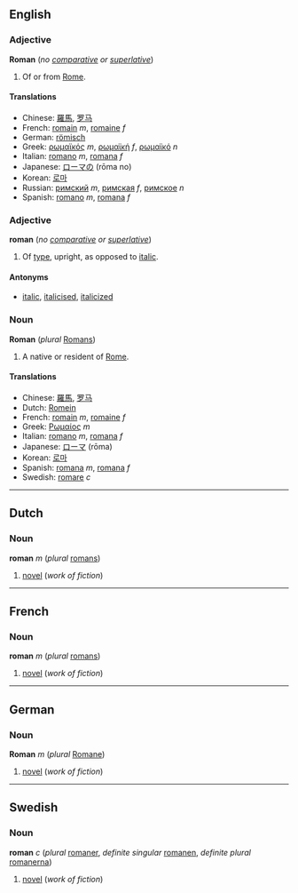 ==English==
===Adjective===
'''Roman''' (''no [[comparative]] or [[superlative]]'')

#Of or from [[Rome]].

====Translations====
*Chinese: [[羅馬]], [[罗马]]
*French: [[romain]] ''m'', [[romaine]] ''f''
*German: [[römisch]]
*Greek: [[ρωμαϊκός]] ''m'', [[ρωμαϊκή]] ''f'', [[ρωμαϊκό]] ''n''
*Italian: [[romano]] ''m'', [[romana]] ''f''
*Japanese: [[ローマ]]の (rōma no)
*Korean: [[로마]]
*Russian: [[римский]] ''m'', [[римская]] ''f'', [[римское]] ''n''
*Spanish: [[romano]] ''m'', [[romana]] ''f''

===Adjective===
'''roman''' (''no [[comparative]] or [[superlative]]'')

#Of [[type]], upright, as opposed to [[italic]].

====Antonyms====
*[[italic]], [[italicise]]d, [[italicize]]d

===Noun===
'''Roman''' (''plural'' [[Romans]])

#A native or resident of [[Rome]].

====Translations====
*Chinese: [[羅馬]], [[罗马]]
*Dutch: [[Romein]]
*French: [[romain]] ''m'', [[romaine]] ''f''
*Greek: [[Ρωμαίος]] ''m''
*Italian: [[romano#Italian|romano]] ''m'', [[romana#Italian|romana]] ''f''
*Japanese: [[ローマ]] (rōma)
*Korean: [[로마]]
*Spanish: [[romano#Spanish|romana]] ''m'', [[romana#Spanish|romana]] ''f''
*Swedish: [[romare]] ''c''
----

==Dutch==
===Noun===
'''roman''' ''m'' (''plural'' [[romans]])

#[[novel]] (''work of fiction'')

----
==French==
===Noun===
'''roman''' ''m'' (''plural'' [[romans]])

#[[novel]] (''work of fiction'')

----
==German==
===Noun===
'''Roman''' ''m'' (''plural'' [[Romane]])

#[[novel]] (''work of fiction'')

----
==Swedish==
===Noun===
'''roman''' ''c'' (''plural'' [[romaner]], ''definite singular'' [[romanen]], ''definite plural'' [[romanerna]])

#[[novel]] (''work of fiction'')